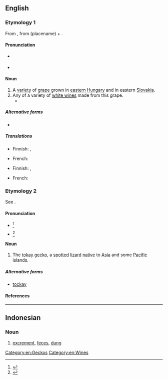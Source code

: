 {{also|tokaý}}
==English==

===Etymology 1===
From {{der|en|hu|tokaji||of Tokay}}, from {{m|hu|Tokaj}} (placename) + {{m|hu|-i||originating from}}.

====Pronunciation====
* {{a|UK}} {{IPA|/təʊˈkeɪ/|lang=en}}
* {{a|US}} {{IPA|/toʊˈkeɪ/|lang=en}}

====Noun====
{{en-noun|~}}

# A [[variety]] of [[grape]] grown in [[eastern]] [[Hungary]] and in eastern [[Slovakia]].
# Any of a variety of [[white wine]]s made from this grape.
#* {{quote-journal|lang=en|date=February 25, 2009|author=Eric Asimov|title=Asian Fusion, via the Wine List|work=New York Times|url=http://www.nytimes.com/2009/02/25/dining/25pour.html
|passage=It was made from the furmint grape, which is better known in Hungary’s lusciously sweet '''tokays''', but this was delicate, floral and just right with a tart chicken curry dish.}}

=====Alternative forms=====
* {{l|en|tokaji}}

=====Translations=====
{{trans-top|variety of grape}}
* Finnish: {{t|fi|tokaji}}, {{t|fi|tokaji-[[rypäle]]}}
{{trans-mid}}
* French: {{t+|fr|tokay|m}}
{{trans-bottom}}

{{trans-top|wine made from this grape}}
* Finnish: {{t|fi|tokaji}}, {{t|fi|tokajinviini}}
{{trans-mid}}
* French: {{t+|fr|tokay|m}}
{{trans-bottom}}

===Etymology 2===
See {{m|en|tokay gecko}}.

====Pronunciation====
* {{a|UK}} {{IPA|/təʊˈkeɪ/|/ˈtəʊ.keɪ/|lang=en}}<ref>{{R:ODO}}</ref>
* {{a|US}} {{IPA|/toʊˈkeɪ/|/ˈtoʊ.keɪ/|lang=en}}<ref>{{R:TheFreeDictionary}}</ref>

====Noun====
{{en-noun}}

# The [[tokay gecko]], a [[spotted]] [[lizard]] [[native]] to [[Asia]] and some [[Pacific]] islands.

=====Alternative forms=====
* [[tockay]]

====References====
<references/>

[[Category:en:Geckos]]
[[Category:en:Wines]]

----

==Indonesian==

===Noun===
{{id-noun}}

# {{lb|id|slang}} [[excrement]], [[feces]], [[dung]]